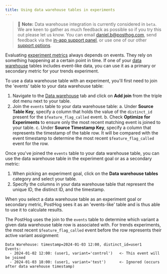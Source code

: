 ```yaml
---
title: Using data warehouse tables in experiments
---
```


> 🚧 **Note:** Data warehouse integration is currently considered in `beta`. We are keen to gather as much feedback as possible so if you try this out please let us know. You can email [daniel.b@posthog.com](mailto:daniel.b@posthog.com), send feedback via the [in-app support panel](https://us.posthog.com#panel=support%3Afeedback%3Aexperiments%3Alow), or use one of our other [support options](/docs/support-options).

Evaluating [experiment metrics](/docs/experiments/metrics) always depends on events. They rely on something happening at a certain point in time. If one of your [data warehouse](/docs/data-warehouse) tables includes event-like data, you can use it as a primary or secondary metric for your trends experiment.

To use a data warehouse table with an experiment, you'll first need to join the 'events' table to your data warehouse table:

1. Navigate to the [Data warehouse](https://us.posthog.com/data-warehouse) tab and click on **Add join** from the triple dot menu next to your table.
2. Join the `events` table to your data warehouse table:
    a. Under **Source Table Key**, specify a column that holds the value of the `distinct_id` present for the `$feature_flag_called` event.
    b. Check **Optimize for Experiments** to ensure only the most recent matching event is joined to your table.
    c. Under **Source Timestamp Key**, specify a column that represents the timestamp of the table row. It will be compared with the event timestamp to determine the most recent `$feature_flag_called` event for the row.

<ProductScreenshot
  imageLight = "https://res.cloudinary.com/dmukukwp6/image/upload/add_join_light_fc0e4cab91.png"
  imageDark = "https://res.cloudinary.com/dmukukwp6/image/upload/add_join_dark_cb350f80ef.png"
  classes="rounded"
  alt="Screenshot of the triple dot menu to add a join"
/>

<ProductScreenshot
  imageLight = "https://res.cloudinary.com/dmukukwp6/image/upload/join_events_light_d3feed92bd.png"
  imageDark = "https://res.cloudinary.com/dmukukwp6/image/upload/join_events_dark_19308b52e9.png"
  classes="rounded"
  alt="Screenshot of the form to join the events table"
/>

Once you've joined the `events` table to your data warehouse table, you can use the data warehouse table in the experiment goal or as a secondary metric:

1. When picking an experiment goal, click on the **Data warehouse tables** category and select your table.
2. Specify the columns in your data warehouse table that represent the unique ID, the distinct ID, and the timestamp.

<ProductScreenshot
  imageLight = "https://res.cloudinary.com/dmukukwp6/image/upload/experiment_goal_light_c767c4f794.png"
  imageDark = "https://res.cloudinary.com/dmukukwp6/image/upload/experiment_goal_dark_7eedc50ffe.png"
  classes="rounded"
  alt="Screenshot of the form to assign a data warehouse table to an experiment goal"
/>

When you select a data warehouse table as an experiment goal or secondary metric, PostHog sees it as an 'events-like' table and is thus able to use it to calculate results.

<ProductScreenshot
  imageLight = "https://res.cloudinary.com/dmukukwp6/image/upload/experiment_results_light_ccc5eb3f68.png"
  imageDark = "https://res.cloudinary.com/dmukukwp6/image/upload/experiment_results_dark_38717c2c51.png"
  classes="rounded"
  alt="Screenshot of the experiment results"
/>

The PostHog uses the join to the `events` table to determine which variant a given data warehouse table row is associated with. For trends experiments, the most recent `$feature_flag_called` event before the row represents their active variant assignment:

```
Data Warehouse: timestamp=2024-01-03 12:00, distinct_id=user1
Events:
  - 2024-01-02 12:00: (user1, variant='control')   <- This event will be joined
  - 2024-01-03 18:00: (user1, variant='test')      <- Ignored (occurs after data warehouse timestamp)
```
